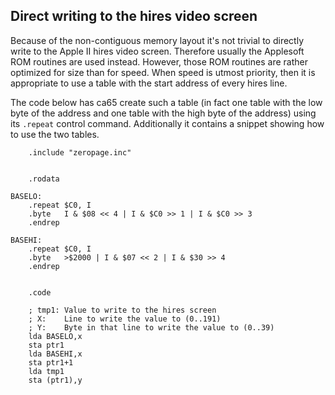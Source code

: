 == Direct writing to the hires video screen ==

Because of the non-contiguous memory layout it's not trivial to directly write to the Apple II hires video screen. Therefore usually the Applesoft ROM routines are used instead. However, those ROM routines are rather optimized for size than for speed. When speed is utmost priority, then it is appropriate to use a table with the start address of every hires line.

The code below has ca65 create such a table (in fact one table with the low byte of the address and one table with the high byte of the address) using its <code>.repeat</code> control command. Additionally it contains a snippet showing how to use the two tables. 

<pre>
    .include "zeropage.inc"


    .rodata

BASELO:
    .repeat $C0, I
    .byte   I & $08 << 4 | I & $C0 >> 1 | I & $C0 >> 3
    .endrep

BASEHI:
    .repeat $C0, I
    .byte   >$2000 | I & $07 << 2 | I & $30 >> 4
    .endrep


    .code

    ; tmp1: Value to write to the hires screen
    ; X:    Line to write the value to (0..191)
    ; Y:    Byte in that line to write the value to (0..39)
    lda BASELO,x
    sta ptr1
    lda BASEHI,x
    sta ptr1+1
    lda tmp1
    sta (ptr1),y
</pre>